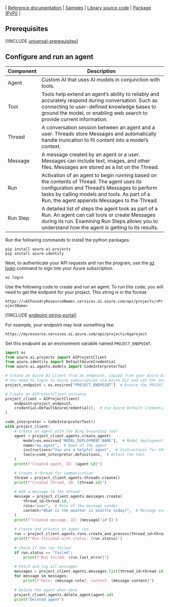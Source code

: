 ---
---


| [Reference documentation](https://aka.ms/azsdk/azure-ai-projects/python/reference) | [Samples](https://aka.ms/azsdk/azure-ai-projects/python/samples/) | [Library source code](https://aka.ms/azsdk/azure-ai-projects/python/code) | [Package (PyPi)](https://aka.ms/azsdk/azure-ai-projects/python/package) |

## Prerequisites

[!INCLUDE [universal-prerequisites](universal-prerequisites)]



## Configure and run an agent

| Component | Description                                                                                                                                                                                                                               |
| --------- | ----------------------------------------------------------------------------------------------------------------------------------------------------------------------------------------------------------------------------------------- |
| Agent     | Custom AI that uses AI models in conjunction with tools.                                                                                                                                                                                  |
| Tool      | Tools help extend an agent’s ability to reliably and accurately respond during conversation. Such as connecting to user-defined knowledge bases to ground the model, or enabling web search to provide current information.               |
| Thread    | A conversation session between an agent and a user. Threads store Messages and automatically handle truncation to fit content into a model’s context.                                                                                     |
| Message   | A message created by an agent or a user. Messages can include text, images, and other files. Messages are stored as a list on the Thread.                                                                                                 |
| Run       | Activation of an agent to begin running based on the contents of Thread. The agent uses its configuration and Thread’s Messages to perform tasks by calling models and tools. As part of a Run, the agent appends Messages to the Thread. |
| Run Step  | A detailed list of steps the agent took as part of a Run. An agent can call tools or create Messages during its run. Examining Run Steps allows you to understand how the agent is getting to its results.                                |

Run the following commands to install the python packages.

```console
pip install azure-ai-projects
pip install azure-identity
```
Next, to authenticate your API requests and run the program, use the [az login](/cli/azure/authenticate-azure-cli-interactively) command to sign into your Azure subscription.

```azurecli
az login
```

Use the following code to create and run an agent. To run this code, you will need to get the endpoint for your project. This string is in the format:

`https://<AIFoundryResourceName>.services.ai.azure.com/api/projects/<ProjectName>`

[!INCLUDE [endpoint-string-portal](endpoint-string-portal)]

For example, your endpoint may look something like:

`https://myresource.services.ai.azure.com/api/projects/myproject`

Set this endpoint as an environment variable named `PROJECT_ENDPOINT`.

```python
import os
from azure.ai.projects import AIProjectClient
from azure.identity import DefaultAzureCredential
from azure.ai.agents.models import CodeInterpreterTool

# Create an Azure AI Client from an endpoint, copied from your Azure AI Foundry project.
# You need to login to Azure subscription via Azure CLI and set the environment variables
project_endpoint = os.environ["PROJECT_ENDPOINT"]  # Ensure the PROJECT_ENDPOINT environment variable is set

# Create an AIProjectClient instance
project_client = AIProjectClient(
    endpoint=project_endpoint,
    credential=DefaultAzureCredential(),  # Use Azure Default Credential for authentication
)

code_interpreter = CodeInterpreterTool()
with project_client:
    # Create an agent with the Bing Grounding tool
    agent = project_client.agents.create_agent(
        model=os.environ["MODEL_DEPLOYMENT_NAME"],  # Model deployment name
        name="my-agent",  # Name of the agent
        instructions="You are a helpful agent",  # Instructions for the agent
        tools=code_interpreter.definitions,  # Attach the tool
    )
    print(f"Created agent, ID: {agent.id}")

    # Create a thread for communication
    thread = project_client.agents.threads.create()
    print(f"Created thread, ID: {thread.id}")
    
    # Add a message to the thread
    message = project_client.agents.messages.create(
        thread_id=thread.id,
        role="user",  # Role of the message sender
        content="What is the weather in Seattle today?",  # Message content
    )
    print(f"Created message, ID: {message['id']}")
    
    # Create and process an agent run
    run = project_client.agents.runs.create_and_process(thread_id=thread.id, agent_id=agent.id)
    print(f"Run finished with status: {run.status}")
    
    # Check if the run failed
    if run.status == "failed":
        print(f"Run failed: {run.last_error}")
    
    # Fetch and log all messages
    messages = project_client.agents.messages.list(thread_id=thread.id)
    for message in messages:
        print(f"Role: {message.role}, Content: {message.content}")
    
    # Delete the agent when done
    project_client.agents.delete_agent(agent.id)
    print("Deleted agent")
```
